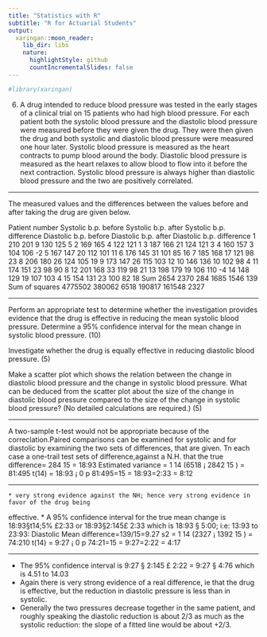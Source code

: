 ```yaml
---
title: "Statistics with R"
subtitle: "R for Actuarial Students"
output:
  xaringan::moon_reader:
    lib_dir: libs
    nature:
      highlightStyle: github
      countIncrementalSlides: false
---
```


```r

#library(xaringan)
```

 
 
6. A drug intended to reduce blood pressure was tested in the early stages of a clinical trial on 15 patients who had high blood pressure.  For each patient both the systolic blood pressure and the diastolic blood pressure were measured before they were given the drug.  They were then given the drug and both systolic and diastolic blood pressure were measured one hour later.  Systolic blood pressure is measured as the heart contracts to pump blood around the body.  Diastolic blood pressure is measured as the heart relaxes to allow blood to flow into it before the next contraction.  Systolic blood pressure is always higher than diastolic blood pressure and the two are positively correlated. 
 
---

 The measured values and the differences between the values before and after taking the drug are given below. 
 
Patient number 
Systolic  b.p.  before 
Systolic  b.p.  after 
Systolic  b.p.  difference 
Diastolic  b.p.  before 
Diastolic  b.p.  after 
Diastolic  b.p. difference 
1 210 201 9 130 125 5 2 169 165 4 122 121 1 3 187 166 21 124 121 3 4 160 157 3 104 106 -2 5 167 147 20 112 101 11 6 176 145 31 101 85 16 7 185 168 17 121 98 23 8 206 180 26 124 105 19 9 173 147 26 115 103 12 10 146 136 10 102 98 4 11 174 151 23 98 90 8 12 201 168 33 119 98 21 13 198 179 19 106 110 -4 14 148 129 19 107 103 4 15 154 131 23 100 82 18 Sum 2654 2370 284 1685 1546 139 
Sum of squares 
4775502 380062 6518 190817 161548 2327 
 
---

Perform an appropriate test to determine whether the investigation provides evidence that the drug is effective in reducing the mean systolic blood pressure.  Determine a 95% confidence interval for the mean change in systolic blood pressure. (10) 
 
Investigate whether the drug is equally effective in reducing diastolic blood pressure. (5) 
 
Make a scatter plot which shows the relation between the change in diastolic blood pressure and the change in systolic blood pressure.  What can be deduced from the scatter plot about the size of the change in diastolic blood pressure compared to the size of the change in systolic blood pressure?  (No detailed calculations are required.) (5) 

--- 

A two-sample t-test would not be appropriate because of the correclation.Paired comparisons
can be examined for systolic and for diastolic by examining the two sets of differences,
that are given. Tn each case a one-trail test sets of difference,against a N.H. that the
true difference= 284
15 = 18:93
Estimated variance =
1
14
(6518 ¡
2842
15
) = 81:495
t(14) =
18:93 ¡ 0
p
81:495=15
= 18:93=2:33 = 8:12

---

    * very strong evidence against the NH; hence very strong evidence in favor of the drug being
effective.
* A 95\% confidence interval for the true mean change is 18:93§t14;5% £2:33 or 18:93§2:145£
2:33 which is 18:93 § 5:00; i:e: 13:93 to 23:93:
Diastolic Mean difference=139/15=9.27
s2 =
1
14
(2327 ¡
1392
15
) = 74:210 t(14) =
9:27 ¡ 0
p
74:21=15
= 9:27=2:22 = 4:17

---

* The 95\% confidence interval is 9:27 § 2:145 £ 2:22 = 9:27 § 4:76 which is 4.51 to 14.03
* Again there is very strong evidence of a real difference, ie that the drug is effective, but the
reduction in diastolic pressure is less than in systolic.
* Generally the two pressures decrease together in the same patient, and roughly speaking
the diastolic reduction is about 2/3 as much as the systolic reduction: the slope of a fitted line
would be about +2/3.







